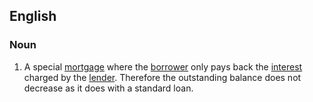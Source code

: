==English==

===Noun===
{{en-noun|head=[[endowment]]-[[linked]] [[mortgage]]}}

# A special [[mortgage]] where the [[borrower]] only pays back the [[interest]] charged by the [[lender]]. Therefore the outstanding balance does not decrease as it does with a standard loan.